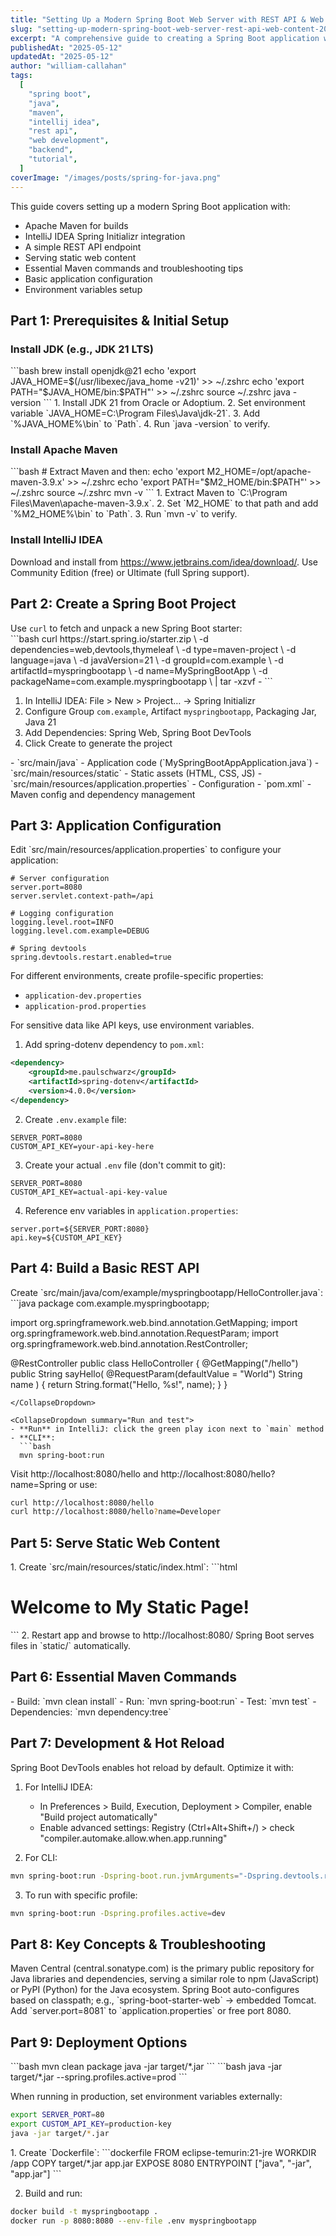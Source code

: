 ```yaml
---
title: "Setting Up a Modern Spring Boot Web Server with REST API & Web Content (2025 Guide)"
slug: "setting-up-modern-spring-boot-web-server-rest-api-web-content-2025-guide"
excerpt: "A comprehensive guide to creating a Spring Boot application with RESTful APIs and static web content using Maven and IntelliJ IDEA's latest features in modern Java."
publishedAt: "2025-05-12"
updatedAt: "2025-05-12"
author: "william-callahan"
tags:
  [
    "spring boot",
    "java",
    "maven",
    "intellij idea",
    "rest api",
    "web development",
    "backend",
    "tutorial",
  ]
coverImage: "/images/posts/spring-for-java.png"
---
```



<BackgroundInfo title="Overview">
This guide covers setting up a modern Spring Boot application with:

- Apache Maven for builds
- IntelliJ IDEA Spring Initializr integration
- A simple REST API endpoint
- Serving static web content
- Essential Maven commands and troubleshooting tips
- Basic application configuration
- Environment variables setup
</BackgroundInfo>

## Part 1: Prerequisites & Initial Setup

### Install JDK (e.g., JDK 21 LTS)
<ShellParentTabs>
  <ShellTab label="macOS (zsh)" isDefault={true}>
    ```bash
    brew install openjdk@21
    echo 'export JAVA_HOME=$(/usr/libexec/java_home -v21)' >> ~/.zshrc
    echo 'export PATH="$JAVA_HOME/bin:$PATH"'     >> ~/.zshrc
    source ~/.zshrc
    java -version
    ```
  </ShellTab>
  <ShellTab label="Windows">
    1. Install JDK 21 from Oracle or Adoptium.
    2. Set environment variable `JAVA_HOME=C:\Program Files\Java\jdk-21`.
    3. Add `%JAVA_HOME%\bin` to `Path`.
    4. Run `java -version` to verify.
  </ShellTab>
</ShellParentTabs>

### Install Apache Maven
<ShellParentTabs>
  <ShellTab label="macOS (zsh)" isDefault={true}>
    ```bash
    # Extract Maven and then:
    echo 'export M2_HOME=/opt/apache-maven-3.9.x' >> ~/.zshrc
    echo 'export PATH="$M2_HOME/bin:$PATH"'   >> ~/.zshrc
    source ~/.zshrc
    mvn -v
    ```
  </ShellTab>
  <ShellTab label="Windows">
    1. Extract Maven to `C:\Program Files\Maven\apache-maven-3.9.x`.
    2. Set `M2_HOME` to that path and add `%M2_HOME%\bin` to `Path`.
    3. Run `mvn -v` to verify.
  </ShellTab>
</ShellParentTabs>

### Install IntelliJ IDEA
Download and install from https://www.jetbrains.com/idea/download/.
Use Community Edition (free) or Ultimate (full Spring support).

## Part 2: Create a Spring Boot Project

<ShellParentTabs>
  <ShellTab label="Maven + start.spring.io" isDefault={true}>
    <CollapseDropdown summary="Generate project via CLI (start.spring.io)">
      <div>Use <code>curl</code> to fetch and unpack a new Spring Boot starter:</div>
      ```bash
      curl https://start.spring.io/starter.zip \
        -d dependencies=web,devtools,thymeleaf \
        -d type=maven-project \
        -d language=java \
        -d javaVersion=21 \
        -d groupId=com.example \
        -d artifactId=myspringbootapp \
        -d name=MySpringBootApp \
        -d packageName=com.example.myspringbootapp \
        | tar -xzvf -
      ```
    </CollapseDropdown>
  </ShellTab>
  <ShellTab label="IntelliJ IDEA">
    <CollapseDropdown summary="Using Spring Initializr in IntelliJ IDEA">
      <ol>
        <li>In IntelliJ IDEA: File > New > Project… &rarr; Spring Initializr</li>
        <li>Configure Group <code>com.example</code>, Artifact <code>myspringbootapp</code>, Packaging Jar, Java 21</li>
        <li>Add Dependencies: Spring Web, Spring Boot DevTools</li>
        <li>Click Create to generate the project</li>
      </ol>
    </CollapseDropdown>
  </ShellTab>
</ShellParentTabs>

<CollapseDropdown summary="Project structure">
- `src/main/java` - Application code (`MySpringBootAppApplication.java`)
- `src/main/resources/static` - Static assets (HTML, CSS, JS)
- `src/main/resources/application.properties` - Configuration
- `pom.xml` - Maven config and dependency management
</CollapseDropdown>

## Part 3: Application Configuration

<CollapseDropdown summary="application.properties setup">
Edit `src/main/resources/application.properties` to configure your application:

```properties
# Server configuration
server.port=8080
server.servlet.context-path=/api

# Logging configuration
logging.level.root=INFO
logging.level.com.example=DEBUG

# Spring devtools
spring.devtools.restart.enabled=true
```

For different environments, create profile-specific properties:
- `application-dev.properties`
- `application-prod.properties`
</CollapseDropdown>

<CollapseDropdown summary="Environment variables with .env">
For sensitive data like API keys, use environment variables.

1. Add <ExternalLink href="https://central.sonatype.com/artifact/me.paulschwarz/spring-dotenv">spring-dotenv</ExternalLink> dependency to `pom.xml`:
```xml
<dependency>
    <groupId>me.paulschwarz</groupId>
    <artifactId>spring-dotenv</artifactId>
    <version>4.0.0</version>
</dependency>
```

2. Create `.env.example` file:
```
SERVER_PORT=8080
CUSTOM_API_KEY=your-api-key-here
```

3. Create your actual `.env` file (don't commit to git):
```
SERVER_PORT=8080
CUSTOM_API_KEY=actual-api-key-value
```

4. Reference env variables in `application.properties`:
```properties
server.port=${SERVER_PORT:8080}
api.key=${CUSTOM_API_KEY}
```
</CollapseDropdown>

## Part 4: Build a Basic REST API

<CollapseDropdown summary="HelloController.java">
Create `src/main/java/com/example/myspringbootapp/HelloController.java`:
```java
package com.example.myspringbootapp;

import org.springframework.web.bind.annotation.GetMapping;
import org.springframework.web.bind.annotation.RequestParam;
import org.springframework.web.bind.annotation.RestController;

@RestController
public class HelloController {
    @GetMapping("/hello")
    public String sayHello(
      @RequestParam(defaultValue = "World") String name
    ) {
        return String.format("Hello, %s!", name);
    }
}
```
</CollapseDropdown>

<CollapseDropdown summary="Run and test">
- **Run** in IntelliJ: click the green play icon next to `main` method
- **CLI**:
  ```bash
  mvn spring-boot:run
  ```
Visit http://localhost:8080/hello and http://localhost:8080/hello?name=Spring or use:
```bash
curl http://localhost:8080/hello
curl http://localhost:8080/hello?name=Developer
```
</CollapseDropdown>

## Part 5: Serve Static Web Content

<CollapseDropdown summary="Static index.html">
1. Create `src/main/resources/static/index.html`:
   ```html
   <!DOCTYPE html>
   <html lang="en">
   <head><meta charset="UTF-8"><title>Static Page</title></head>
   <body>
     <h1>Welcome to My Static Page!</h1>
   </body>
   </html>
   ```
2. Restart app and browse to http://localhost:8080/
Spring Boot serves files in `static/` automatically.
</CollapseDropdown>

## Part 6: Essential Maven Commands

<CollapseDropdown summary="Maven commands">
- Build: `mvn clean install`
- Run:   `mvn spring-boot:run`
- Test:  `mvn test`
- Dependencies: `mvn dependency:tree`
</CollapseDropdown>

## Part 7: Development & Hot Reload

<CollapseDropdown summary="Hot reload setup">
Spring Boot DevTools enables hot reload by default. Optimize it with:

1. For IntelliJ IDEA:
   - In Preferences > Build, Execution, Deployment > Compiler, enable "Build project automatically"
   - Enable advanced settings: Registry (Ctrl+Alt+Shift+/) > check "compiler.automake.allow.when.app.running"

2. For CLI:
```bash
mvn spring-boot:run -Dspring-boot.run.jvmArguments="-Dspring.devtools.restart.enabled=true"
```

3. To run with specific profile:
```bash
mvn spring-boot:run -Dspring.profiles.active=dev
```
</CollapseDropdown>

## Part 8: Key Concepts & Troubleshooting

<CollapseDropdown summary="Maven Central repository">
Maven Central (<ExternalLink href="https://central.sonatype.com/">central.sonatype.com</ExternalLink>) is the primary public repository for Java libraries and dependencies, serving a similar role to npm (JavaScript) or PyPI (Python) for the Java ecosystem.
</CollapseDropdown>

<CollapseDropdown summary="Auto-configuration">
Spring Boot auto-configures based on classpath; e.g., `spring-boot-starter-web` → embedded Tomcat.
</CollapseDropdown>

<CollapseDropdown summary="Port conflict">
Add `server.port=8081` to `application.properties` or free port 8080.
</CollapseDropdown>

## Part 9: Deployment Options

<CollapseDropdown summary="Package for production">
```bash
mvn clean package
java -jar target/*.jar
```
</CollapseDropdown>

<CollapseDropdown summary="Running with different profiles">
```bash
java -jar target/*.jar --spring.profiles.active=prod
```

When running in production, set environment variables externally:
```bash
export SERVER_PORT=80
export CUSTOM_API_KEY=production-key
java -jar target/*.jar
```
</CollapseDropdown>

<CollapseDropdown summary="Docker deployment">
1. Create `Dockerfile`:
```dockerfile
FROM eclipse-temurin:21-jre
WORKDIR /app
COPY target/*.jar app.jar
EXPOSE 8080
ENTRYPOINT ["java", "-jar", "app.jar"]
```

2. Build and run:
```bash
docker build -t myspringbootapp .
docker run -p 8080:8080 --env-file .env myspringbootapp
```
</CollapseDropdown>
